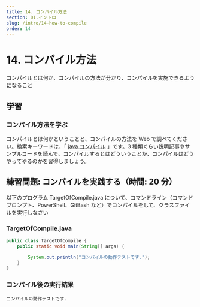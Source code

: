 ```yaml
---
title: 14. コンパイル方法
section: 01.イントロ
slug: /intro/14-how-to-compile
order: 14
---
```


# 14. コンパイル方法

<p class="goal">
  コンパイルとは何か、コンパイルの方法が分かり、コンパイルを実施できるようになること
</p>

## 学習

### コンパイル方法を学ぶ

コンパイルとは何かということと、コンパイルの方法を Web で調べてください。検索キーワードは、「 [java コンパイル](https://www.google.com/search?q=java+コンパイル) 」です。3 種類ぐらい説明記事やサンプルコードを読んで、コンパイルするとはどういうことか、コンパイルはどうやってやるのかを習得しましょう。

## 練習問題: コンパイルを実践する（時間: 20 分）

以下のプログラム TargetOfCompile.java について、コマンドライン（コマンドプロンプト、PowerShell、GitBash など）でコンパイルをして、クラスファイルを実行しなさい

### TargetOfCompile.java

```java
public class TargetOfCompile {
    public static void main(String[] args) {

        System.out.println("コンパイルの動作テストです.");
    }
}
```

### コンパイル後の実行結果

```console
コンパイルの動作テストです.
```
